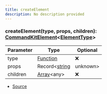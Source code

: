 ```yaml
---
title: createElement
description: No description provided
---
```



### createElement(type, props, children): [CommandKitElement](/next/api-reference/types/CommandKitElement)\<[ElementType](/next/api-reference/types/ElementType)>

| Parameter | Type | Optional |
| ----------- | ----------- | ----------- |
| type | [Function](https://developer.mozilla.org/en-US/docs/Web/JavaScript/Reference/Global_Objects/Function) | ❌ |
| props | Record\<[string](https://developer.mozilla.org/en-US/docs/Web/JavaScript/Reference/Global_Objects/String) | unknown> | ❌ |
| children | [Array](https://developer.mozilla.org/en-US/docs/Web/JavaScript/Reference/Global_Objects/Array)\<any> | ❌ |


- [Source](https://github.com/underctrl-io/commandkit/blob/f8cc07d11d2ae5ed7f529adff1649936223e27b2/packages/commandkit/src/components/common/element.ts#L55)